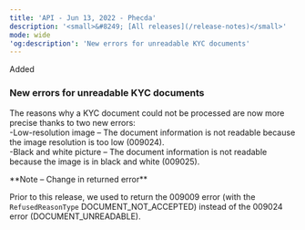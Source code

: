 ```yaml
---  
title: 'API - Jun 13, 2022 - Phecda'  
description: '<small>&#8249; [All releases](/release-notes)</small>'  
mode: wide  
'og:description': 'New errors for unreadable KYC documents'  
---  
```

  
  <div class="pill pill-green rn-pill">Added</div> 
  
### New errors for unreadable KYC documents  

The reasons why a KYC document could not be processed are now more precise thanks to two new errors:  
-Low-resolution image – The document information is not readable because the image resolution is too low (009024).  
-Black and white picture – The document information is not readable because the image is in black and white (009025).  

<Note>  
**Note – Change in returned error** 
  
Prior to this release, we used to return the 009009 error (with the `RefusedReasonType` DOCUMENT_NOT_ACCEPTED) instead of the 009024 error (DOCUMENT_UNREADABLE).  
</Note>